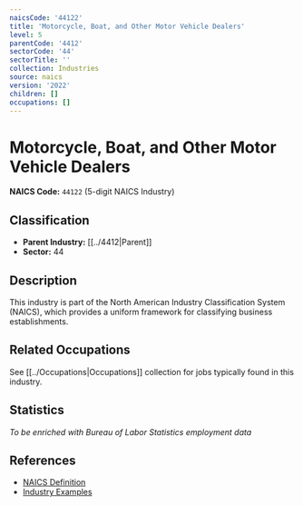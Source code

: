 ```yaml
---
naicsCode: '44122'
title: 'Motorcycle, Boat, and Other Motor Vehicle Dealers'
level: 5
parentCode: '4412'
sectorCode: '44'
sectorTitle: ''
collection: Industries
source: naics
version: '2022'
children: []
occupations: []
---
```

# Motorcycle, Boat, and Other Motor Vehicle Dealers

**NAICS Code:** `44122` (5-digit NAICS Industry)

## Classification

- **Parent Industry:** [[../4412|Parent]]
- **Sector:** 44

## Description

This industry is part of the North American Industry Classification System (NAICS), which provides a uniform framework for classifying business establishments.

## Related Occupations

See [[../Occupations|Occupations]] collection for jobs typically found in this industry.

## Statistics

*To be enriched with Bureau of Labor Statistics employment data*

## References

- [NAICS Definition](https://www.census.gov/naics/)
- [Industry Examples](https://www.census.gov/naics/2022NAICS/)

